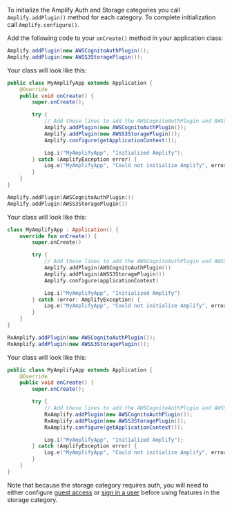 To initialize the Amplify Auth and Storage categories you call `Amplify.addPlugin()` method for each category. To complete initialization call `Amplify.configure()`.

Add the following code to your `onCreate()` method in your application class:

<BlockSwitcher>
<Block name="Java">

```java
Amplify.addPlugin(new AWSCognitoAuthPlugin());
Amplify.addPlugin(new AWSS3StoragePlugin());
```

Your class will look like this:

```java
public class MyAmplifyApp extends Application {
    @Override
    public void onCreate() {
        super.onCreate();

        try {
            // Add these lines to add the AWSCognitoAuthPlugin and AWSS3StoragePlugin plugins
            Amplify.addPlugin(new AWSCognitoAuthPlugin());
            Amplify.addPlugin(new AWSS3StoragePlugin());
            Amplify.configure(getApplicationContext());

            Log.i("MyAmplifyApp", "Initialized Amplify");
        } catch (AmplifyException error) {
            Log.e("MyAmplifyApp", "Could not initialize Amplify", error);
        }
    }
}
```

</Block>
<Block name="Kotlin">

```kotlin
Amplify.addPlugin(AWSCognitoAuthPlugin())
Amplify.addPlugin(AWSS3StoragePlugin())
```

Your class will look like this:

```kotlin
class MyAmplifyApp : Application() {
    override fun onCreate() {
        super.onCreate()

        try {
            // Add these lines to add the AWSCognitoAuthPlugin and AWSS3StoragePlugin plugins
            Amplify.addPlugin(AWSCognitoAuthPlugin())
            Amplify.addPlugin(AWSS3StoragePlugin())
            Amplify.configure(applicationContext)

            Log.i("MyAmplifyApp", "Initialized Amplify")
        } catch (error: AmplifyException) {
            Log.e("MyAmplifyApp", "Could not initialize Amplify", error)
        }
    }
}
```

</Block>
<Block name="RxJava">

```java
RxAmplify.addPlugin(new AWSCognitoAuthPlugin());
RxAmplify.addPlugin(new AWSS3StoragePlugin());
```

Your class will look like this:

```java
public class MyAmplifyApp extends Application {
    @Override
    public void onCreate() {
        super.onCreate();

        try {
            // Add these lines to add the AWSCognitoAuthPlugin and AWSS3StoragePlugin plugins
            RxAmplify.addPlugin(new AWSCognitoAuthPlugin());
            RxAmplify.addPlugin(new AWSS3StoragePlugin());
            RxAmplify.configure(getApplicationContext());

            Log.i("MyAmplifyApp", "Initialized Amplify");
        } catch (AmplifyException error) {
            Log.e("MyAmplifyApp", "Could not initialize Amplify", error);
        }
    }
}
```

</Block>
</BlockSwitcher>

Note that because the storage category requires auth, you will need to either configure [guest access](/[platform]/prev/build-a-backend/auth/enable-guest-access/) or [sign in a user](/[platform]/prev/build-a-backend/auth/enable-sign-in/) before using features in the storage category.
